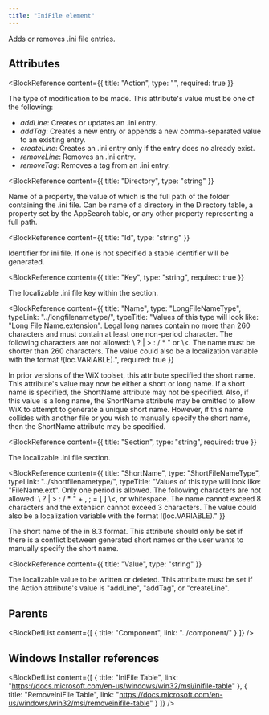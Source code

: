 ```yaml
---
title: "IniFile element"
---
```



Adds or removes .ini file entries.


## Attributes

<BlockWrapper>

  <BlockReference
    content={{
      title: "Action",
      type: "",
      required: true
    }}
  >
  The type of modification to be made. This attribute's value must be one of the following:
  - *addLine*: Creates or updates an .ini entry.
  - *addTag*: Creates a new entry or appends a new comma-separated value to an existing entry.
  - *createLine*: Creates an .ini entry only if the entry does no already exist.
  - *removeLine*: Removes an .ini entry.
  - *removeTag*: Removes a tag from an .ini entry.
  </BlockReference>

  <BlockReference
    content={{
      title: "Directory",
      type: "string"
    }}
  >
  Name of a property, the value of which is the full path of the folder containing the .ini file. Can be name of a directory in the Directory table, a property set by the AppSearch table, or any other property representing a full path.
  </BlockReference>

  <BlockReference
    content={{
      title: "Id",
      type: "string"
    }}
  >
  Identifier for ini file. If one is not specified a stable identifier will be generated.
  </BlockReference>

  <BlockReference
    content={{
      title: "Key",
      type: "string",
      required: true
    }}
  >
  The localizable .ini file key within the section.
  </BlockReference>

  <BlockReference
    content={{
      title: "Name",
      type: "LongFileNameType",
      typeLink: "../longfilenametype/",
      typeTitle: "Values of this type will look like: \"Long File Name.extension\". Legal long names contain no more than 260 characters and must contain at least one non-period character. The following characters are not allowed: \\ ? | > : / * \" or \\<. The name must be shorter than 260 characters. The value could also be a localization variable with the format !(loc.VARIABLE).",
      required: true
    }}
  >
  In prior versions of the WiX toolset, this attribute specified the short name.
   This attribute's value may now be either a short or long name.
   If a short name is specified, the ShortName attribute may not be specified.
   Also, if this value is a long name, the ShortName attribute may be omitted to
   allow WiX to attempt to generate a unique short name.
   However, if this name collides with another file or you wish to manually specify
   the short name, then the ShortName attribute may be specified.
  </BlockReference>

  <BlockReference
    content={{
      title: "Section",
      type: "string",
      required: true
    }}
  >
  The localizable .ini file section.
  </BlockReference>

  <BlockReference
    content={{
      title: "ShortName",
      type: "ShortFileNameType",
      typeLink: "../shortfilenametype/",
      typeTitle: "Values of this type will look like: \"FileName.ext\". Only one period is allowed. The following characters are not allowed: \\ ? | > : / * \" + , ; = [ ] \\<, or whitespace. The name cannot exceed 8 characters and the extension cannot exceed 3 characters. The value could also be a localization variable with the format !(loc.VARIABLE)."
    }}
  >
  The short name of the in 8.3 format.
   This attribute should only be set if there is a conflict between generated short names
   or the user wants to manually specify the short name.
  </BlockReference>

  <BlockReference
    content={{
      title: "Value",
      type: "string"
    }}
  >
  The localizable value to be written or deleted. This attribute must be set if
   the Action attribute's value is "addLine", "addTag", or "createLine".
  </BlockReference>

</BlockWrapper>


## Parents

<BlockDefList content={[
    {
      title: "Component",
      link: "../component/"
    }
  ]}
/>

## Windows Installer references

<BlockDefList content={[
    {
      title: "IniFile Table",
      link: "https://docs.microsoft.com/en-us/windows/win32/msi/inifile-table"
    },
    {
      title: "RemoveIniFile Table",
      link: "https://docs.microsoft.com/en-us/windows/win32/msi/removeinifile-table"
    }
  ]}
/>
